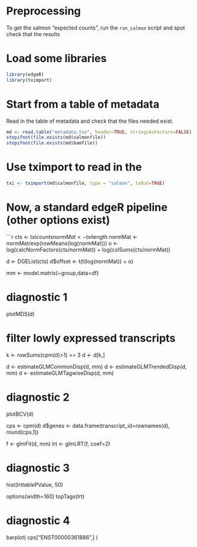 
# Preprocessing

To get the salmon "expected counts", run the `run_salmon` script and spot check that the results 

# Load some libraries

```r
library(edgeR)
library(tximport)
```

# Start from a table of metadata

Read in the table of metadata and check that the files needed exist.

```r
md <- read.table("metadata.tsv", header=TRUE, stringsAsFactors=FALSE)
stopifnot(file.exists(md$salmonfile))
stopifnot(file.exists(md$bamfile))
```

# Use tximport to read in the 

```r
txi <- tximport(md$salmonfile, type = "salmon", txOut=TRUE)
```


# Now, a standard edgeR pipeline (other options exist)

```r
cts <- txi$counts
normMat <- txi$length
normMat <- normMat/exp(rowMeans(log(normMat)))
o <- log(calcNormFactors(cts/normMat)) + log(colSums(cts/normMat))

d <- DGEList(cts)
d$offset <- t(t(log(normMat)) + o)

mm <- model.matrix(~group,data=df)


# diagnostic 1
plotMDS(d)

# filter lowly expressed transcripts
k <- rowSums(cpm(d)>1) >= 3
d <- d[k,]

d <- estimateGLMCommonDisp(d, mm)
d <- estimateGLMTrendedDisp(d, mm)
d <- estimateGLMTagwiseDisp(d, mm)

# diagnostic 2
plotBCV(d)

cps <- cpm(d)
d$genes <- data.frame(transcript_id=rownames(d), round(cps,1))

f <- glmFit(d, mm)
lrt <- glmLRT(f, coef=2)

# diagnostic 3
hist(lrt$table$PValue, 50)


options(width=160)
topTags(lrt)

# diagnostic 4
barplot( cps["ENST00000361886",] )


